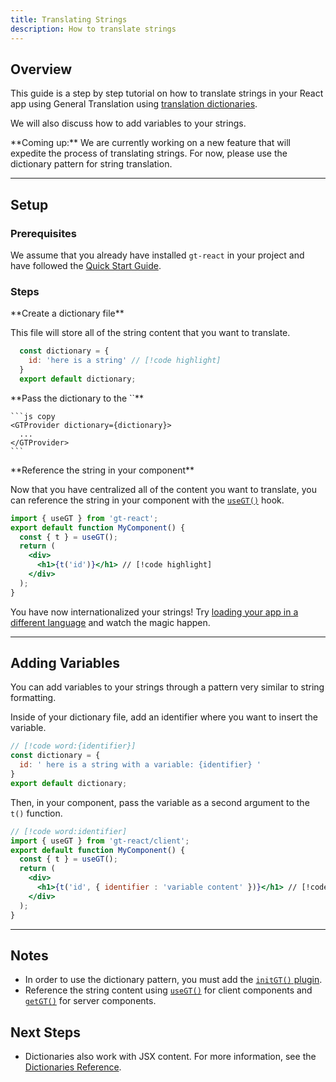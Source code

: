 ```yaml
---
title: Translating Strings
description: How to translate strings
---
```


## Overview

This guide is a step by step tutorial on how to translate strings in your React app
using General Translation using [translation dictionaries](/docs/react/reference/dictionaries/dictionaries).

We will also discuss how to add variables to your strings.

<Callout>
  **Coming up:**
  We are currently working on a new feature that will expedite the process of translating strings.
  For now, please use the dictionary pattern for string translation.
</Callout>

---

## Setup

### Prerequisites

We assume that you already have installed `gt-react` in your project and have followed the [Quick Start Guide](/docs/react/tutorials/quickstart).

### Steps

<Steps>
  <Step>
  **Create a dictionary file**

 This file will store all of the string content that you want to translate.

  ```jsx title="src/dictionary.jsx" copy
    const dictionary = {
      id: 'here is a string' // [!code highlight] 
    }
    export default dictionary;
  ```
  </Step>
  <Step>
    **Pass the dictionary to the `<GTProvider>`**

    ```js copy
    <GTProvider dictionary={dictionary}>
      ...
    </GTProvider>
    ```
  </Step>
  <Step>
  **Reference the string in your component**

  Now that you have centralized all of the content you want to translate,
  you can reference the string in your component with the [`useGT()`](/docs/react/api/dictionary/useGT) hook.

  ```jsx title="src/components/MyComponent.jsx" copy
  import { useGT } from 'gt-react';
  export default function MyComponent() {
    const { t } = useGT();
    return (
      <div>
        <h1>{t('id')}</h1> // [!code highlight]
      </div>
    );
  }
  ```
  </Step>
</Steps>

You have now internationalized your strings!
Try [loading your app in a different language](/docs/react/tutorials/quickstart#see-your-app-in-a-different-language) and watch the magic happen.

---

## Adding Variables

You can add variables to your strings through a pattern very similar to string formatting.

Inside of your dictionary file, add an identifier where you want to insert the variable.

```jsx title="src/dictionary.jsx" copy
// [!code word:{identifier}]
const dictionary = {
  id: ' here is a string with a variable: {identifier} '
}
export default dictionary;
```

Then, in your component, pass the variable as a second argument to the `t()` function.

```jsx title="src/components/MyComponent.jsx" copy
// [!code word:identifier]
import { useGT } from 'gt-react/client';
export default function MyComponent() {
  const { t } = useGT();
  return (
    <div>
      <h1>{t('id', { identifier : 'variable content' })}</h1> // [!code highlight]
    </div>
  );
}
```

---

## Notes
 * In order to use the dictionary pattern, you must add the [`initGT()` plugin](/docs/react/api/config/withGTConfig).
 * Reference the string content using [`useGT()`](/docs/react/api/dictionary/useGT) for client components and [`getGT()`](/docs/react/api/dictionary/getGT) for server components.

## Next Steps
 * Dictionaries also work with JSX content. For more information, see the [Dictionaries Reference](/docs/react/reference/dictionaries/dictionaries).